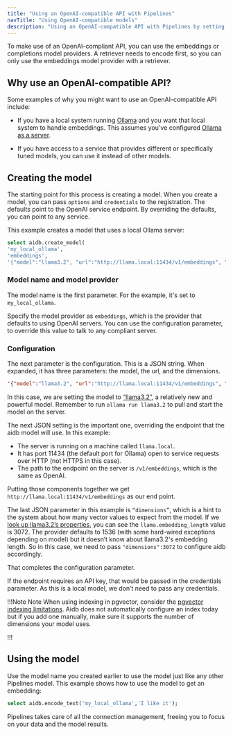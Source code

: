 ```yaml
---
title: "Using an OpenAI-compatible API with Pipelines"
navTitle: "Using OpenAI-compatible models"
description: "Using an OpenAI-compatible API with Pipelines by setting options and credentials."
---
```


To make use of an OpenAI-compliant API, you can use the embeddings or completions model providers. A retriever needs to encode first, so you can only use the embeddings model provider with a retriever.

## Why use an OpenAI-compatible API?

Some examples of why you might want to use an OpenAI-compatible API include:

* If you have a local system running [Ollama](https://ollama.com) and you want that local system to handle embeddings. This assumes you've configured [Ollama as a server](https://github.com/ollama/ollama/blob/main/docs/faq.md#how-do-i-configure-ollama-server).

* If you have access to a service that provides different or specifically tuned models, you can use it instead of other models.

## Creating the model

The starting point for this process is creating a model. When you create a model, you can pass `options` and `credentials` to the registration. The defaults point to the OpenAI service endpoint. By overriding the defaults, you can point to any service. 

This example creates a model that uses a local Ollama server:

```sql
select aidb.create_model(
'my_local_ollama',
'embeddings',
'{"model":"llama3.2", "url":"http://llama.local:11434/v1/embeddings", "dimensions":3072}'::JSONB);
```

### Model name and model provider

The model name is the first parameter. For the example, it's set to `my_local_ollama`.

Specify the model provider as `embeddings`, which is the provider that defaults to using OpenAI servers. You can use the configuration parameter, to override this value to talk to any compliant server.

### Configuration

The next parameter is the configuration. This is a JSON string. When expanded, it has three parameters: the model, the url, and the dimensions.

```json
'{"model":"llama3.2", "url":"http://llama.local:11434/v1/embeddings", "dimensions":3072}'::JSONB
```

In this case, we are setting the model to [“llama3.2”](https://ollama.com/library/llama3.2), a relatively new and powerful model. Remember to run `ollama run llama3.2` to pull and start the model on the server.

The next JSON setting is the important one, overriding the endpoint that the aidb model will use. In this example:

* The server is running on a machine called `llama.local`.
* It has port 11434 (the default port for Ollama) open to service requests over HTTP (not HTTPS in this case).
* The path to the endpoint on the server is `/v1/embeddings`, which is the same as OpenAI.

Putting those components together we get `http://llama.local:11434/v1/embeddings` as our end point.

The last JSON parameter in this example is `“dimensions”`, which is a hint to the system about how many vector values to expect from the model. If we [look up llama3.2’s properties](https://ollama.com/library/llama3.2/blobs/dde5aa3fc5ff), you can see the `llama.embedding_length` value is 3072. The provider defaults to 1536 (with some hard-wired exceptions depending on model) but it doesn’t know about llama3.2's embedding length. So in this case, we need to pass `"dimensions":3072` to configure aidb accordingly.

That completes the configuration parameter.

If the endpoint requires an API key, that would be passed in the credentials parameter. As this is a local model, we don’t need to pass any credentials.

!!!Note Note 
When using indexing in pgvector, consider the [pgvector indexing limitations](https://github.com/pgvector/pgvector?tab=readme-ov-file#what-if-i-want-to-index-vectors-with-more-than-2000-dimensions). Aidb does not automatically configure an index today but if you add one manually, make sure it supports the number of dimensions your model uses.

!!!

## Using the model

Use the model name you created earlier to use the model just like any other Pipelines model. This example shows how to use the model to get an embedding:

```sql
select aidb.encode_text('my_local_ollama','I like it');
```

Pipelines takes care of all the connection management, freeing you to focus on your data and the model results.

